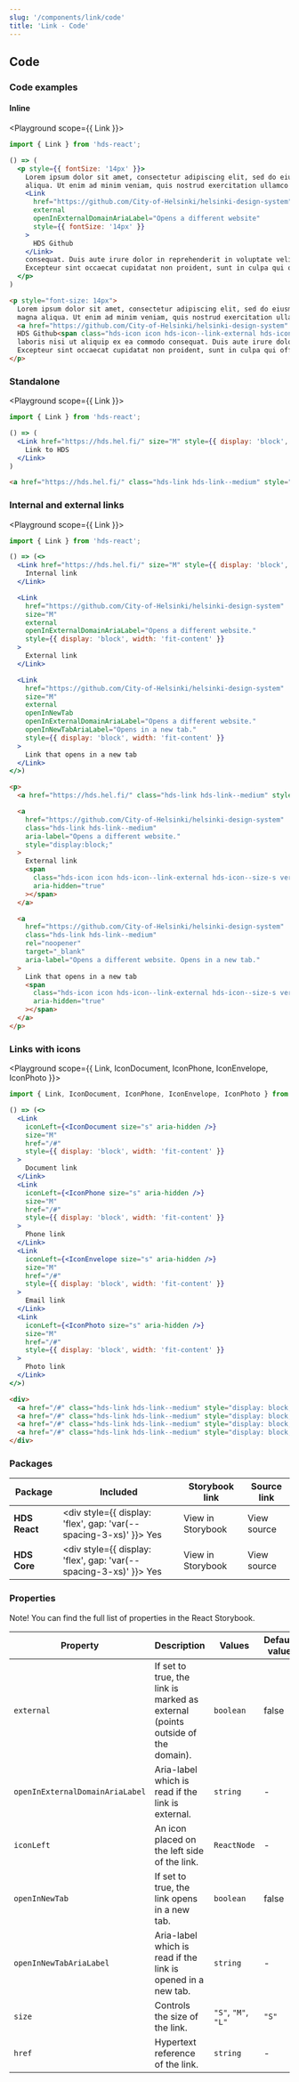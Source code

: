 ```yaml
---
slug: '/components/link/code'
title: 'Link - Code'
---
```




## Code

### Code examples

#### Inline

<Playground scope={{ Link }}>


```jsx
import { Link } from 'hds-react';

() => (
  <p style={{ fontSize: '14px' }}>
    Lorem ipsum dolor sit amet, consectetur adipiscing elit, sed do eiusmod tempor incididunt ut labore et dolore magna
    aliqua. Ut enim ad minim veniam, quis nostrud exercitation ullamco laboris nisi ut aliquip ex ea commodo
    <Link
      href="https://github.com/City-of-Helsinki/helsinki-design-system"
      external
      openInExternalDomainAriaLabel="Opens a different website"
      style={{ fontSize: '14px' }}
    >
      HDS Github
    </Link>
    consequat. Duis aute irure dolor in reprehenderit in voluptate velit esse cillum dolore eu fugiat nulla pariatur.
    Excepteur sint occaecat cupidatat non proident, sunt in culpa qui officia deserunt mollit anim id est laborum.
  </p>
)
```

```html
<p style="font-size: 14px">
  Lorem ipsum dolor sit amet, consectetur adipiscing elit, sed do eiusmod tempor incididunt ut labore et dolore
  magna aliqua. Ut enim ad minim veniam, quis nostrud exercitation ullamco
  <a href="https://github.com/City-of-Helsinki/helsinki-design-system" class="hds-link hds-link--small" aria-label="HDS Github. Opens in external domain">
  HDS Github<span class="hds-icon icon hds-icon--link-external hds-icon--size-xs vertical-align-small-icon" aria-hidden="true"></span></a>
  laboris nisi ut aliquip ex ea commodo consequat. Duis aute irure dolor in reprehenderit in voluptate velit esse cillum dolore eu fugiat nulla pariatur.
  Excepteur sint occaecat cupidatat non proident, sunt in culpa qui officia deserunt mollit anim id est laborum.
</p>
```

</Playground>


### Standalone

<Playground scope={{ Link }}>


```jsx
import { Link } from 'hds-react';

() => (
  <Link href="https://hds.hel.fi/" size="M" style={{ display: 'block', width: 'fit-content' }}>
    Link to HDS
  </Link>
)
```

```html
<a href="https://hds.hel.fi/" class="hds-link hds-link--medium" style="display:block;">Standalone link</a>
```

</Playground>


### Internal and external links

<Playground scope={{ Link }}>


```jsx
import { Link } from 'hds-react';

() => (<>
  <Link href="https://hds.hel.fi/" size="M" style={{ display: 'block', width: 'fit-content' }}>
    Internal link
  </Link>

  <Link
    href="https://github.com/City-of-Helsinki/helsinki-design-system"
    size="M"
    external
    openInExternalDomainAriaLabel="Opens a different website."
    style={{ display: 'block', width: 'fit-content' }}
  >
    External link
  </Link>

  <Link
    href="https://github.com/City-of-Helsinki/helsinki-design-system"
    size="M"
    external
    openInNewTab
    openInExternalDomainAriaLabel="Opens a different website."
    openInNewTabAriaLabel="Opens in a new tab."
    style={{ display: 'block', width: 'fit-content' }}
  >
    Link that opens in a new tab
  </Link>
</>)
```

```html
<p>
  <a href="https://hds.hel.fi/" class="hds-link hds-link--medium" style="display:block;">Internal link</a>

  <a
    href="https://github.com/City-of-Helsinki/helsinki-design-system"
    class="hds-link hds-link--medium"
    aria-label="Opens a different website."
    style="display:block;"
  >
    External link
    <span
      class="hds-icon icon hds-icon--link-external hds-icon--size-s vertical-align-medium-icon"
      aria-hidden="true"
    ></span>
  </a>

  <a
    href="https://github.com/City-of-Helsinki/helsinki-design-system"
    class="hds-link hds-link--medium"
    rel="noopener"
    target="_blank"
    aria-label="Opens a different website. Opens in a new tab."
  >
    Link that opens in a new tab
    <span
      class="hds-icon icon hds-icon--link-external hds-icon--size-s vertical-align-small-icon"
      aria-hidden="true"
    ></span>
  </a>
</p>
```

</Playground>


### Links with icons

<Playground scope={{ Link, IconDocument, IconPhone, IconEnvelope, IconPhoto }}>


```jsx
import { Link, IconDocument, IconPhone, IconEnvelope, IconPhoto } from 'hds-react';

() => (<>
  <Link
    iconLeft={<IconDocument size="s" aria-hidden />}
    size="M"
    href="/#"
    style={{ display: 'block', width: 'fit-content' }}
  >
    Document link
  </Link>
  <Link
    iconLeft={<IconPhone size="s" aria-hidden />}
    size="M"
    href="/#"
    style={{ display: 'block', width: 'fit-content' }}
  >
    Phone link
  </Link>
  <Link
    iconLeft={<IconEnvelope size="s" aria-hidden />}
    size="M"
    href="/#"
    style={{ display: 'block', width: 'fit-content' }}
  >
    Email link
  </Link>
  <Link
    iconLeft={<IconPhoto size="s" aria-hidden />}
    size="M"
    href="/#"
    style={{ display: 'block', width: 'fit-content' }}
  >
    Photo link
  </Link>
</>)
```

```html
<div>
  <a href="/#" class="hds-link hds-link--medium" style="display: block; width: fit-content;"><span class="hds-icon-left"><span class="hds-icon hds-icon--document hds-icon--size-s" aria-hidden="true"></span></span>Document link</a>
  <a href="/#" class="hds-link hds-link--medium" style="display: block; width: fit-content;"><span class="hds-icon-left"><span class="hds-icon hds-icon--phone hds-icon--size-s" aria-hidden="true"></span></span>Phone link</a>
  <a href="/#" class="hds-link hds-link--medium" style="display: block; width: fit-content;"><span class="hds-icon-left"><span class="hds-icon hds-icon--envelope hds-icon--size-s" aria-hidden="true"></span></span>Email link</a>
  <a href="/#" class="hds-link hds-link--medium" style="display: block; width: fit-content;"><span class="hds-icon-left"><span class="hds-icon hds-icon--photo hds-icon--size-s" aria-hidden="true"></span></span>Photo link</a>
</div>
```

</Playground>


### Packages

| Package       | Included                                                                                        | Storybook link                                                                                               | Source link                                                                                                                                               |
| ------------- | ----------------------------------------------------------------------------------------------- | ------------------------------------------------------------------------------------------------------------ | --------------------------------------------------------------------------------------------------------------------------------------------------------- |
| **HDS React** | <div style={{ display: 'flex', gap: 'var(--spacing-3-xs)' }}><IconCheckCircleFill /> Yes </div> | <Link openInNewTab openInNewTabAriaLabel="Opens in a new tab" href="/storybook/react/?path=/story/components-link--default">View in Storybook</Link> | <ExternalLink openInNewTab openInNewTabAriaLabel="Opens in a new tab" href="https://github.com/City-of-Helsinki/helsinki-design-system/tree/master/packages/react/src/components/link">View source</ExternalLink> |
| **HDS Core**  | <div style={{ display: 'flex', gap: 'var(--spacing-3-xs)' }}><IconCheckCircleFill /> Yes </div> | <Link openInNewTab openInNewTabAriaLabel="Opens in a new tab" href="/storybook/core/?path=/story/components-link--default">View in Storybook</Link>  | <ExternalLink openInNewTab openInNewTabAriaLabel="Opens in a new tab" href="https://github.com/City-of-Helsinki/helsinki-design-system/tree/master/packages/core/src/components/link">View source</ExternalLink>  |

### Properties

Note! You can find the full list of properties in the <Link openInNewTab openInNewTabAriaLabel="Opens in a new tab" href="/storybook/react/?path=/story/components-link--default">React Storybook.</Link>

| Property                        | Description                                                                    | Values              | Default value |
| ------------------------------- | ------------------------------------------------------------------------------ | ------------------- | ------------- |
| `external`                      | If set to true, the link is marked as external (points outside of the domain). | `boolean`           | false         |
| `openInExternalDomainAriaLabel` | Aria-label which is read if the link is external.                              | `string`            | -             |
| `iconLeft`                      | An icon placed on the left side of the link.                                   | `ReactNode`         | -             |
| `openInNewTab`                  | If set to true, the link opens in a new tab.                                   | `boolean`           | false         |
| `openInNewTabAriaLabel`         | Aria-label which is read if the link is opened in a new tab.                   | `string`            | -             |
| `size`                          | Controls the size of the link.                                                 | `"S"`, `"M"`, `"L"` | `"S"`         |
| `href`                          | Hypertext reference of the link.                                               | `string`            | -             |
